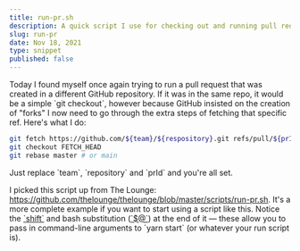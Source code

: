 ```yaml
---
title: run-pr.sh
description: A quick script I use for checking out and running pull requests
slug: run-pr
date: Nov 18, 2021
type: snippet
published: false
---
```


Today I found myself once again trying to run a pull request that was created in a different GitHub repository. If it was in the same repo, it would be a simple \`git checkout\`, however because GitHub insisted on the creation of "forks" I now need to go through the extra steps of fetching that specific ref. Here's what I do:

```bash
git fetch https://github.com/${team}/${respository}.git refs/pull/${prId}/head
git checkout FETCH_HEAD
git rebase master # or main
```

Just replace \`team\`, \`repository\` and \`prId\` and you're all set. 

I picked this script up from The Lounge: https://github.com/thelounge/thelounge/blob/master/scripts/run-pr.sh. It's a more complete example if you want to start using a script like this. Notice the [\`shift\`](https://tldp.org/LDP/Bash-Beginners-Guide/html/sect_09_07.html) and bash substitution ([\`$@\`](https://stackoverflow.com/a/3898681)) at the end of it —  these allow you to pass in command-line arguments to \`yarn start\` (or whatever your run script is).

